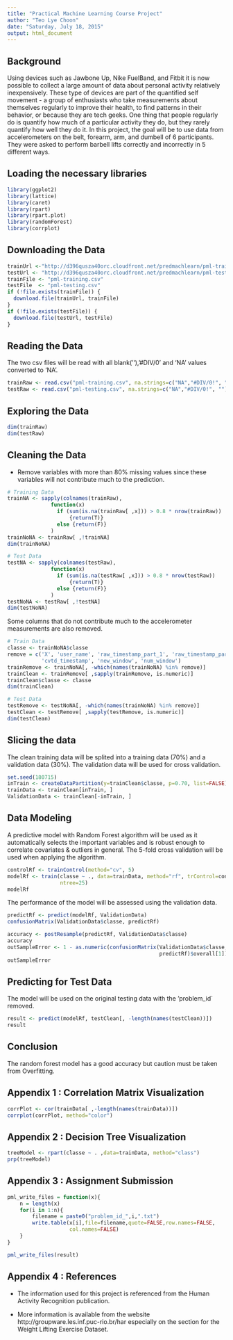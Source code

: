 ---
title: "Practical Machine Learning Course Project"
author: "Teo Lye Choon"
date: "Saturday, July 18, 2015"
output: html_document
---

## Background  

Using devices such as Jawbone Up, Nike FuelBand, and Fitbit it is now possible 
to collect a large amount of data about personal activity relatively 
inexpensively. These type of devices are part of the quantified self movement - 
a group of enthusiasts who take measurements about themselves regularly to 
improve their health, to find patterns in their behavior, or because they are 
tech geeks. One thing that people regularly do is quantify how much of a 
particular activity they do, but they rarely quantify how well they do it. In 
this project, the goal will be to use data from accelerometers on the belt, forearm, arm, and dumbell of 6 participants. They were asked to perform barbell lifts correctly and incorrectly in 5 different ways. 

## Loading the necessary libraries 

```{r}
library(ggplot2)
library(lattice)
library(caret)
library(rpart)
library(rpart.plot)
library(randomForest)
library(corrplot)
```

## Downloading the Data

```{r}
trainUrl <-"http://d396qusza40orc.cloudfront.net/predmachlearn/pml-training.csv"
testUrl <- "http://d396qusza40orc.cloudfront.net/predmachlearn/pml-testing.csv"
trainFile <- "pml-training.csv"
testFile  <- "pml-testing.csv"
if (!file.exists(trainFile)) {
  download.file(trainUrl, trainFile)
}
if (!file.exists(testFile)) {
  download.file(testUrl, testFile)
}
```  

## Reading the Data

The two csv files will be read with all blank(''), '#DIV/0' and 'NA' values converted to 'NA'.

```{r}
trainRaw <- read.csv("pml-training.csv", na.strings=c("NA","#DIV/0!", ""))
testRaw <- read.csv("pml-testing.csv", na.strings=c("NA","#DIV/0!", ""))
```

## Exploring the Data

```{r}
dim(trainRaw)
dim(testRaw)
```

## Cleaning the Data

* Remove variables with more than 80% missing values since these variables will not contribute much to the prediction.       

```{r}
# Training Data
trainNA <- sapply(colnames(trainRaw), 
              function(x) 
                if (sum(is.na(trainRaw[ ,x])) > 0.8 * nrow(trainRaw)) 
                    {return(T)}
                else {return(F)}
              )
trainNoNA <- trainRaw[ ,!trainNA]
dim(trainNoNA)

# Test Data
testNA <- sapply(colnames(testRaw), 
              function(x) 
                if (sum(is.na(testRaw[ ,x])) > 0.8 * nrow(testRaw)) 
                    {return(T)}
                else {return(F)}
              )
testNoNA <- testRaw[ ,!testNA]
dim(testNoNA)
```

Some columns that do not contribute much to the accelerometer measurements are also removed.

```{r}
# Train Data
classe <- trainNoNA$classe
remove = c('X', 'user_name', 'raw_timestamp_part_1', 'raw_timestamp_part_2', 
           'cvtd_timestamp', 'new_window', 'num_window')
trainRemove <- trainNoNA[, -which(names(trainNoNA) %in% remove)]
trainClean <- trainRemove[ ,sapply(trainRemove, is.numeric)]
trainClean$classe <- classe
dim(trainClean)

# Test Data
testRemove <- testNoNA[, -which(names(trainNoNA) %in% remove)]
testClean <- testRemove[ ,sapply(testRemove, is.numeric)]
dim(testClean)
```

## Slicing the data

The clean training data will be splited into a training data (70%) and a validation data (30%). The validation data will be used for cross validation.

```{r}
set.seed(180715) 
inTrain <- createDataPartition(y=trainClean$classe, p=0.70, list=FALSE)
trainData <- trainClean[inTrain, ]
ValidationData <- trainClean[-inTrain, ]
```

## Data Modeling

A predictive model with Random Forest algorithm will be used as it automatically selects the important variables and is robust enough to correlate covariates & outliers in general. The 5-fold cross validation will be used when applying the 
algorithm.

```{r}
controlRf <- trainControl(method="cv", 5)
modelRf <- train(classe ~ ., data=trainData, method="rf", trControl=controlRf,
                 ntree=25)
modelRf
```

The performance of the model will be assessed using the validation data.

```{r}
predictRf <- predict(modelRf, ValidationData)
confusionMatrix(ValidationData$classe, predictRf)

accuracy <- postResample(predictRf, ValidationData$classe)
accuracy
outSampleError <- 1 - as.numeric(confusionMatrix(ValidationData$classe, 
                                                 predictRf)$overall[1])
outSampleError
```

## Predicting for Test Data

The model will be used on the original testing data with the 'problem_id` 
removed.

```{r}
result <- predict(modelRf, testClean[, -length(names(testClean))])
result
```  

## Conclusion

The random forest model has a good accuracy but caution must be taken from Overfitting.

## Appendix 1 : Correlation Matrix Visualization

```{r}
corrPlot <- cor(trainData[ ,-length(names(trainData))])
corrplot(corrPlot, method="color")
```

## Appendix 2 : Decision Tree Visualization

```{r}
treeModel <- rpart(classe ~ . ,data=trainData, method="class")
prp(treeModel)
```

## Appendix 3 : Assignment Submission

```{r}
pml_write_files = function(x){
    n = length(x)
    for(i in 1:n){
        filename = paste0("problem_id_",i,".txt")
        write.table(x[i],file=filename,quote=FALSE,row.names=FALSE,
                    col.names=FALSE)
    }
}

pml_write_files(result)
```

## Appendix 4 : References

* The information used for this project is referenced from the Human Activity Recognition publication. 

* More information is available from the website 
http://groupware.les.inf.puc-rio.br/har especially on the section for the Weight Lifting Exercise Dataset. 
